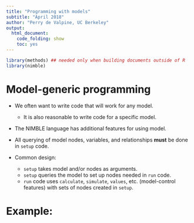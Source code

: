 ```yaml
---
title: "Programming with models"
subtitle: "April 2018"
author: "Perry de Valpine, UC Berkeley"
output:
  html_document:
    code_folding: show
    toc: yes
---
```


```r
library(methods) ## needed only when building documents outside of R
library(nimble)
```

# Model-generic programming

- We often want to write code that will work for any model.

    - It is also reasonable to write code for a specific model.

- The NIMBLE language has additional features for using model.
- All querying of model nodes, variables, and relationships **must** be done in `setup` code.
- Common design:

    - `setup` takes model and/or nodes as arguments.
    - `setup` queries the model to set up nodes needed in `run` code.
    - `run` code uses `calculate`, `simulate`, `values`, etc. (model-control features) with sets of nodes created in `setup`.

# Example: 